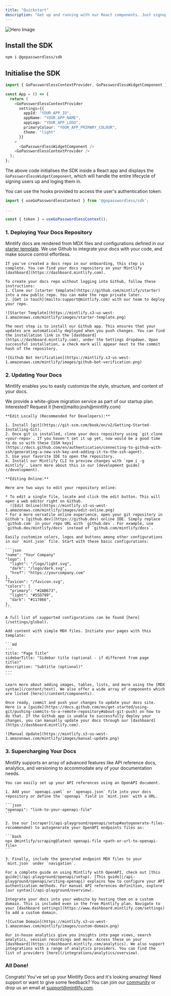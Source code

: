 ```yaml
---
title: "Quickstart"
description: "Get up and running with our React components. Just signup and follow the guide below!"
---
```


![Hero Image](https://mintlify-assets.b-cdn.net/illustration-optimized.svg)

## Install the SDK

```bash
npm i @gopasswordless/sdk
```

## Initialise the SDK

```typescript
import { GoPasswordlessContextProvider, GoPasswordlessWidgetComponent } from "@gopasswordless/sdk";

const App = () => {
  return (
    <GoPasswordlessContextProvider
      settings={{
        appId: "YOUR_APP_ID",
        appName: "YOUR_APP_NAME",
        appLogo: "YOUR_APP_LOGO",
        primaryColour: "YOUR_APP_PRIMARY_COLOUR",
        theme: "light"
      }}
    >
      <GoPasswordlessWidgetComponent />
    <GoPasswordlessContextProvider />
  );
};
```

The above code initialises the SDK inside a React app and displays the `GoPasswordlessWidgetComponent`, which will handle the entire lifecycle
of signing users up and loging them in.

You can use the hooks provided to access the user's authentication token:

```typescript
import { useGoPasswordlessContext } from '@gopasswordless/sdk';

...

const { token } = useGoPasswordlessContext();
```

### 1. Deploying Your Docs Repository

Mintlify docs are rendered from MDX files and configurations defined in our [starter template](https://github.com/mintlify/starter). We use Github to integrate your docs with your code, and make source control effortless.

<AccordionGroup>
  <Accordion icon="github" title="Creating Your Documentation Repository">

    If you've created a docs repo in our onboarding, this step is complete. You can find your docs repository on your Mintlify [dashboard](https://dashboard.mintlify.com).

    To create your docs repo without logging into Github, follow these instructions:
    1. Clone our [starter template](https://github.com/mintlify/starter) into a new public repo. You can make the repo private later.
    2. [Get in touch](mailto:support@mintlify.com) with our team to deploy your repo.

    ![Starter Template](https://mintlify.s3-us-west-1.amazonaws.com/mintlify/images/starter-template.png)

  </Accordion>

  <Accordion icon="message-bot" title="Installing Our Github App">
  
    The next step is to install our Github app. This ensures that your updates are automatically deployed when you push changes. You can find the installation link in the [dashboard](https://dashboard.mintlify.com), under the Settings dropdown. Upon successful installation, a check mark will appear next to the commit hash of the repository.

    ![Github Bot Verification](https://mintlify.s3-us-west-1.amazonaws.com/mintlify/images/github-bot-verification.png)

  </Accordion>

</AccordionGroup>

### 2. Updating Your Docs

Mintlify enables you to easily customize the style, structure, and content of your docs.

<Note>
  We provide a white-glove migration service as part of our startup plan.
  Interested? Request it [here](mailto:josh@mintlify.com)
</Note>

<AccordionGroup>
  <Accordion icon="rectangle-terminal" title="Setting up Your Editing Environment">
  
    **Edit Locally (Recommended for Developers):**

    1. Install [git](https://git-scm.com/book/en/v2/Getting-Started-Installing-Git).
    2. Once git is installed, clone your docs repository using `git clone <your-repo>`. If you haven't set it up yet, now would be a good time to do so with these [SSH keys](https://docs.github.com/en/authentication/connecting-to-github-with-ssh/generating-a-new-ssh-key-and-adding-it-to-the-ssh-agent).
    3. Use your favorite IDE to open the repository.
    4. Install our Mintlify CLI to preview changes with `npm i -g mintlify`. Learn more about this in our [development guide](/development).

    **Editing Online:**

    Here are two ways to edit your repository online:

    * To edit a single file, locate and click the edit button. This will open a web editor right on Github.
      ![Edit Online](https://mintlify.s3-us-west-1.amazonaws.com/mintlify/images/edit-online.png)
    * For a more versatile online experience, open your git repository in Github's [github.dev](https://github.dev) online IDE. Simply replace `github.com` in your repo URL with `github.dev`. For example, use `github.dev/mintlify/docs` instead of `github.com/mintlify/docs`.

  </Accordion>

  <Accordion icon="palette" title="Customizing Your Brand (mint.json)">
  
    Easily customize colors, logos and buttons among other configurations in our `mint.json` file. Start with these basic configurations:

    ```json
    "name": "Your Company"
    "logo": {
      "light": "/logo/light.svg",
      "dark": "/logo/dark.svg",
      "href": "https://yourcompany.com"
    },
    "favicon": "/favicon.svg",
    "colors": {
      "primary": "#2AB673",
      "light": "#55D799",
      "dark": "#117866",
    },
    ```

    A full list of supported configurations can be found [here](/settings/global).

  </Accordion>

  <Accordion icon="pencil" title="Adding Content">

    Add content with simple MDX files. Initiate your pages with this template:

    ```md
    ---
    title: "Page Title"
    sidebarTitle: "Sidebar title (optional - if different from page title)"
    description: "Subtitle (optional)"
    ---
    ```

    Learn more about adding images, tables, lists, and more using the [MDX syntax](/content/text). We also offer a wide array of components which are listed [here](/content/components).

  </Accordion>

  <Accordion icon="rocket" title="Pushing Your Changes">

    Once ready, commit and push your changes to update your docs site. Here is a [guide](https://docs.github.com/en/get-started/using-git/pushing-commits-to-a-remote-repository#about-git-push) on how to do that. If the Github app is unable to successfully deploy your changes, you can manually update your docs through our [dashboard](https://dashboard.mintlify.com).

    ![Manual Update](https://mintlify.s3-us-west-1.amazonaws.com/mintlify/images/manual-update.png)

  </Accordion>
</AccordionGroup>

### 3. Supercharging Your Docs

Mintlify supports an array of advanced features like API reference docs, analytics, and versioning to accommodate any of your documentation needs.

<AccordionGroup>
  <Accordion icon="code-branch" title="Generating API References">

    You can easily set up your API references using an OpenAPI document.

    1. Add your `openapi.yaml` or `openapi.json` file into your docs repository or define the `openapi` field in `mint.json` with a URL.

    ```json
    "openapi": "link-to-your-openapi-file"
    ```

    2. Use our [scraper](/api-playground/openapi/setup#autogenerate-files-recommended) to autogenerate your OpenAPI endpoints files as:

    ```bash
    npx @mintlify/scraping@latest openapi-file <path-or-url-to-openapi-file>
    ```

    3. Finally, include the generated endpoint MDX files to your `mint.json` under `navigation`.

    For a complete guide on using Mintlify with OpenAPI, check out [this guide](/api-playground/openapi/setup). [This guide](/api-playground/openapi/writing-openapi) explains how to configure your API authentication methods. For manual API references definition, explore [our syntax](/api-playground/overview).

  </Accordion>

  <Accordion icon="star" title="Adding a Custom Domain">

    Integrate your docs into your website by hosting them on a custom domain. This is included even in the free Mintlify plan. Navigate to your [dashboard settings](https://www.dashboard.mintlify.com/settings) to add a custom domain.

    ![Custom Domain](https://mintlify.s3-us-west-1.amazonaws.com/mintlify/images/custom-domain.png)

  </Accordion>

  <Accordion icon="chart-simple" title="Adding Analytics">

    Our in-house analytics give you insights into page views, search analytics, session recordings and more. Access these on your [dashboard](https://dashboard.mintlify.com/analytics). We also support integrations with a range of analytics providers. You can find the list of providers [here](/integrations/analytics/overview).

  </Accordion>
</AccordionGroup>

### All Done!

Congrats! You've set up your Mintlify Docs and it's looking amazing! Need support or want to give some feedback? You can join our [community](https://mintlify.com/community) or drop us an email at [support@mintlify.com](mailto:support@mintlify.com).

